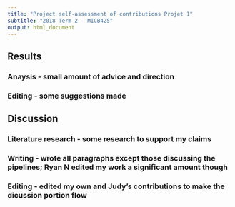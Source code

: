 ```yaml
---
title: "Project self-assessment of contributions Projet 1"
subtitle: "2018 Term 2 - MICB425"
output: html_document
---
```



## Results
### Anaysis - small amount of advice and direction 

### Editing - some suggestions made 


## Discussion
### Literature research - some research to support my claims

### Writing - wrote all paragraphs except those discussing the pipelines; Ryan N edited my work a significant amount though

### Editing - edited my own and Judy's contributions to make the dicussion portion flow